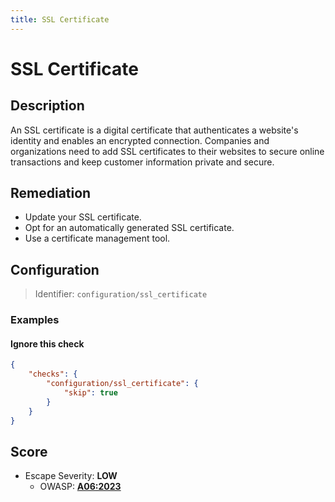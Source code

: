 ```yaml
---
title: SSL Certificate
---
```


# SSL Certificate

## Description

An SSL certificate is a digital certificate that authenticates a website's identity and enables an encrypted connection.
Companies and organizations need to add SSL certificates to their websites to secure online transactions and keep customer information private and secure.


## Remediation

- Update your SSL certificate.
- Opt for an automatically generated SSL certificate.
- Use a certificate management tool.




## Configuration

> Identifier: `configuration/ssl_certificate`



### Examples



#### Ignore this check

```json
{
    "checks": {
        "configuration/ssl_certificate": {
            "skip": true
        }
    }
}
```




## Score

- Escape Severity: **<span className="low-severity">LOW</span>**
  - OWASP: **[A06:2023](https://github.com/OWASP/API-Security/blob/master/editions/2023/en/0xa6-server-side-request-forgery.md)**
  
  
  
  
  






